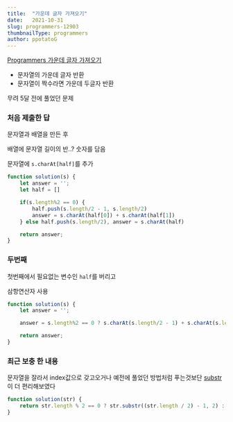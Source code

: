 ```yaml
---
title:  "가운데 글자 가져오기"
date:   2021-10-31
slug: programmers-12903
thumbnailType: programmers
author: ppotatoG
---
```

[Programmers 가운데 글자 가져오기](https://programmers.co.kr/learn/courses/30/lessons/12903?language=javascript)

- 문자열의 가운데 글자 반환
- 문자열이 짝수라면 가운데 두글자 반환

무려 5달 전에 풀었던 문제

### 처음 제출한 답

문자열과 배열을 만든 후

배열에 문자열 길이의 반..? 숫자를 담음

문자열에 `s.charAt[half]`를 추가

```js
function solution(s) {
    let answer = '';
    let half = []

    if(s.length%2 == 0) {
        half.push(s.length/2 - 1, s.length/2)
        answer = s.charAt(half[0]) + s.charAt(half[1])
    } else half.push(s.length/2), answer = s.charAt(half)

    return answer;
}
```


### 두번째

첫번째에서 필요없는 변수인 `half`를 버리고

삼항연산자 사용

```js
function solution(s) {
    let answer = '';

    answer = s.length%2 == 0 ? s.charAt(s.length/2 - 1) + s.charAt(s.length/2) : s.charAt(s.length/2)

    return answer;
}
```

### 최근 보충 한 내용

문자열을 잘라서 index값으로 갖고오거나 예전에 풀었던 방법처럼 푸는것보단 [substr](https://developer.mozilla.org/ko/docs/Web/JavaScript/Reference/Global_Objects/String/substr)이 더 편리해보였다
```js
function solution(str) {
    return str.length % 2 == 0 ? str.substr((str.length / 2) - 1, 2) : str.substr(str.length / 2, 1);
}
```
